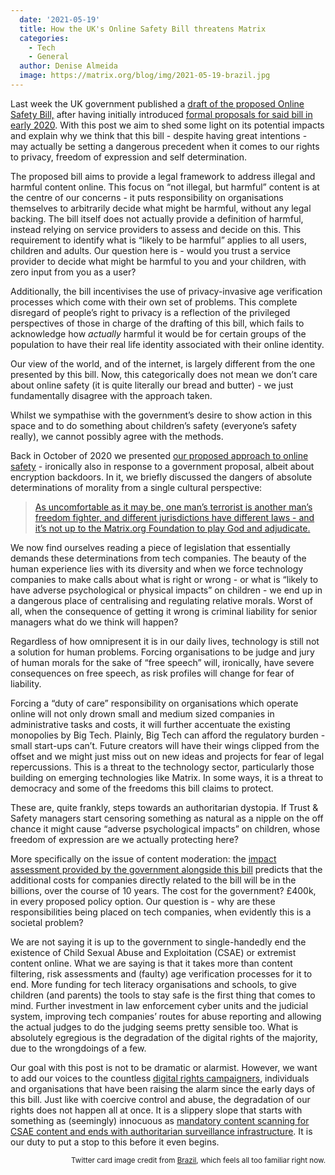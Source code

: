 ```yaml
---
  date: '2021-05-19'
  title: How the UK's Online Safety Bill threatens Matrix
  categories:
    - Tech
    - General
  author: Denise Almeida
  image: https://matrix.org/blog/img/2021-05-19-brazil.jpg
---
```


Last week the UK government published a [draft of the proposed Online Safety
Bill,](https://www.gov.uk/government/publications/draft-online-safety-bill)
after having initially introduced [formal proposals for said bill in early
2020](https://www.gov.uk/government/consultations/online-harms-white-paper/public-feedback/online-harms-white-paper-initial-consultation-response).
With this post we aim to shed some light on its potential impacts and explain
why we think that this bill - despite having great intentions - may actually
be setting a dangerous precedent when it comes to our rights to privacy,
freedom of expression and self determination.

The proposed bill aims to provide a legal framework to address illegal and
harmful content online. This focus on “not illegal, but harmful” content is at
the centre of our concerns - it puts responsibility on organisations
themselves to arbitrarily decide what might be harmful, without any legal
backing. The bill itself does not actually provide a definition of harmful,
instead relying on service providers to assess and decide on this. This
requirement to identify what is “likely to be harmful” applies to all users,
children and adults. Our question here is - would you trust a service provider
to decide what might be harmful to you and your children, with zero input from
you as a user?

Additionally, the bill incentivises the use of privacy-invasive age
verification processes which come with their own set of problems. This
complete disregard of people’s right to privacy is a reflection of the
privileged perspectives of those in charge of the drafting of this bill, which
fails to acknowledge how _actually_ harmful it would be for certain groups of
the population to have their real life identity associated with their online
identity.

Our view of the world, and of the internet, is largely different from the one
presented by this bill. Now, this categorically does not mean we don’t care
about online safety (it is quite literally our bread and butter) - we just
fundamentally disagree with the approach taken.

Whilst we sympathise with the government’s desire to show action in this space
and to do something about children’s safety (everyone’s safety really), we
cannot possibly agree with the methods.

Back in October of 2020 we presented [our proposed approach to online safety](https://matrix.org/blog/2020/10/19/combating-abuse-in-matrix-without-backdoors) -
ironically also in response to a government proposal, albeit about encryption
backdoors. In it, we briefly discussed the dangers of absolute determinations
of morality from a single cultural perspective:

<blockquote>
<a href="https://matrix.org/blog/2020/10/19/combating-abuse-in-matrix-without-backdoors">As uncomfortable as it may be, one man’s terrorist is another man’s freedom fighter, and different jurisdictions have different laws - and it’s not up to the Matrix.org Foundation to play God and adjudicate.</a>
</blockquote>

We now find ourselves reading a piece of legislation that essentially demands
these determinations from tech companies. The beauty of the human experience
lies with its diversity and when we force technology companies to make calls
about what is right or wrong - or what is “likely to have adverse
psychological or physical impacts” on children - we end up in a dangerous
place of centralising and regulating relative morals. Worst of all, when the
consequence of getting it wrong is criminal liability for senior managers what
do we think will happen?

Regardless of how omnipresent it is in our daily lives, technology is still
not a solution for human problems. Forcing organisations to be judge and jury
of human morals for the sake of “free speech” will, ironically, have severe
consequences on free speech, as risk profiles will change for fear of
liability.

Forcing a “duty of care” responsibility on organisations which operate online
will not only drown small and medium sized companies in administrative tasks
and costs, it will further accentuate the existing monopolies by Big Tech.
Plainly, Big Tech can afford the regulatory burden - small start-ups can’t.
Future creators will have their wings clipped from the offset and we might
just miss out on new ideas and projects for fear of legal repercussions. This
is a threat to the technology sector, particularly those building on emerging
technologies like Matrix. In some ways, it is a threat to democracy and some
of the freedoms this bill claims to protect.

These are, quite frankly, steps towards an authoritarian dystopia. If Trust &
Safety managers start censoring something as natural as a nipple on the off
chance it might cause “adverse psychological impacts” on children, whose
freedom of expression are we actually protecting here?

More specifically on the issue of content moderation: the [impact assessment
provided by the government alongside this
bill](https://assets.publishing.service.gov.uk/government/uploads/system/uploads/attachment_data/file/985283/Draft_Online_Safety_Bill_-_Impact_Assessment_Web_Accessible.pdf)
predicts that the additional costs for companies directly related to the bill
will be in the billions, over the course of 10 years. The cost for the
government? £400k, in every proposed policy option. Our question is - why are
these responsibilities being placed on tech companies, when evidently this is
a societal problem?

We are not saying it is up to the government to single-handedly end the
existence of Child Sexual Abuse and Exploitation (CSAE) or extremist content
online. What we are saying is that it takes more than content filtering, risk
assessments and (faulty) age verification processes for it to end. More
funding for tech literacy organisations and schools, to give children (and
parents) the tools to stay safe is the first thing that comes to mind. Further
investment in law enforcement cyber units and the judicial system, improving
tech companies’ routes for abuse reporting and allowing the actual judges to
do the judging seems pretty sensible too. What is absolutely egregious is the
degradation of the digital rights of the majority, due to the wrongdoings of a
few.

Our goal with this post is not to be dramatic or alarmist. However, we want to
add our voices to the countless [digital rights
campaigners](https://www.openrightsgroup.org/blog/online-abuse-why-management-liability-isnt-the-answer/),
individuals and organisations that have been raising the alarm since the early
days of this bill. Just like with coercive control and abuse, the degradation
of our rights does not happen all at once. It is a slippery slope that starts
with something as (seemingly) innocuous as [mandatory content scanning for
CSAE content and ends with authoritarian surveillance
infrastructure](https://twitter.com/matthew_d_green/status/1392823038920564736).
It is our duty to put a stop to this before it even begins.


<small style="display: block; text-align: right">
Twitter card image credit from <a href="https://film-grab.com/2010/10/04/brazil/#bwg644/39614">Brazil</a>, which feels all too familiar right now.
</small>